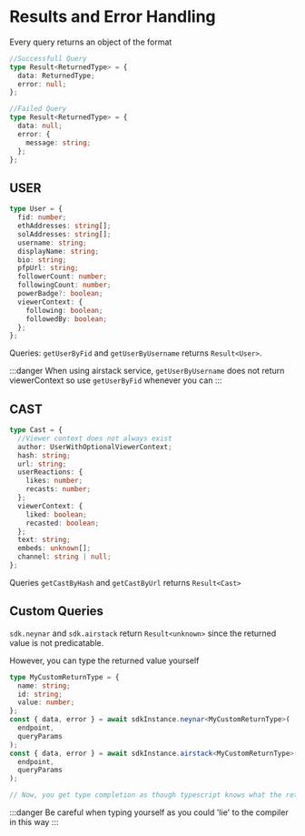 # Results and Error Handling

Every query returns an object of the format

```ts
//Successfull Query
type Result<ReturnedType> = {
  data: ReturnedType;
  error: null;
};

//Failed Query
type Result<ReturnedType> = {
  data: null;
  error: {
    message: string;
  };
};
```

## USER

```ts
type User = {
  fid: number;
  ethAddresses: string[];
  solAddresses: string[];
  username: string;
  displayName: string;
  bio: string;
  pfpUrl: string;
  followerCount: number;
  followingCount: number;
  powerBadge?: boolean;
  viewerContext: {
    following: boolean;
    followedBy: boolean;
  };
};
```

Queries: `getUserByFid` and `getUserByUsername`
returns `Result<User>`.

:::danger
When using airstack service, `getUserByUsername` does not return viewerContext so use `getUserByFid` whenever you can
:::

## CAST

```ts
type Cast = {
  //Viewer context does not always exist
  author: UserWithOptionalViewerContext;
  hash: string;
  url: string;
  userReactions: {
    likes: number;
    recasts: number;
  };
  viewerContext: {
    liked: boolean;
    recasted: boolean;
  };
  text: string;
  embeds: unknown[];
  channel: string | null;
};
```

Queries `getCastByHash` and `getCastByUrl` returns `Result<Cast>`

## Custom Queries

`sdk.neynar` and `sdk.airstack` return `Result<unknown>` since the returned value is not predicatable.

However, you can type the returned value yourself

```ts
type MyCustomReturnType = {
  name: string;
  id: string;
  value: number;
};
const { data, error } = await sdkInstance.neynar<MyCustomReturnType>(
  endpoint,
  queryParams
);
const { data, error } = await sdkInstance.airstack<MyCustomReturnType>(
  endpoint,
  queryParams
);

// Now, you get type completion as though typescript knows what the returned value is
```

:::danger
Be careful when typing yourself as you could 'lie' to the compiler in this way
:::
